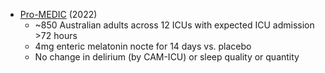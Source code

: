 * [Pro-MEDIC](https://link.springer.com/article/10.1007/s00134-022-06638-9) (2022)
	* ~850 Australian adults across 12 ICUs with expected ICU admission >72 hours
	* 4mg enteric melatonin nocte for 14 days vs. placebo
	* No change in delirium (by CAM-ICU) or sleep quality or quantity